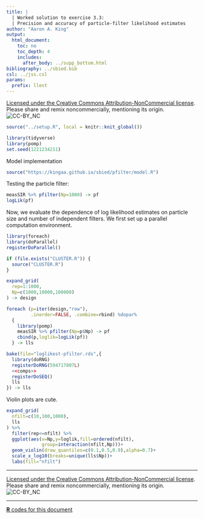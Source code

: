 ```yaml
---
title: |
  | Worked solution to exercise 3.3:
  | Precision and accuracy of particle-filter likelihood estimates
author: "Aaron A. King"
output:
  html_document:
    toc: no
    toc_depth: 4
    includes:
      after_body: ../supp_bottom.html
bibliography: ../sbied.bib
csl: ../jss.csl
params:
  prefix: llest
---
```


\newcommand\prob[1]{\mathbb{P}\left[{#1}\right]}
\newcommand\expect[1]{\mathbb{E}\left[{#1}\right]}
\newcommand\var[1]{\mathrm{Var}\left[{#1}\right]}
\newcommand\dist[2]{\mathrm{#1}\left(#2\right)}
\newcommand\lik{\mathcal{L}}
\newcommand\loglik{\ell}

[Licensed under the Creative Commons Attribution-NonCommercial license](http://creativecommons.org/licenses/by-nc/4.0/).
Please share and remix noncommercially, mentioning its origin.  
![CC-BY_NC](../graphics/cc-by-nc.png)

```r
source("../setup.R", local = knitr::knit_global())
```
```r
library(tidyverse)
library(pomp)
set.seed(1221234211)
```

Model implementation

```r
source("https://kingaa.github.io/sbied/pfilter/model.R")
```

Testing the particle filter:

```r
measSIR %>% pfilter(Np=1000) -> pf
logLik(pf)
```

Now, we evaluate the dependence of log likelihood estimates 
on particle size and number of independent filters.
We first set up a parallel computation environment.

```r
library(foreach)
library(doParallel)
registerDoParallel()
```
```r
if (file.exists("CLUSTER.R")) {
  source("CLUSTER.R")
}
```

```r
expand_grid(
  rep=1:1000,
  Np=c(1000,10000,100000)
) -> design

foreach (p=iter(design,"row"),
         .inorder=FALSE, .combine=rbind) %dopar%
  {
    library(pomp)
    measSIR %>% pfilter(Np=p$Np) -> pf
    cbind(p,loglik=logLik(pf))
  } -> lls
```
```r
bake(file="loglikest-pfilter.rds",{
  library(doRNG)
  registerDoRNG(594717807L)
  <<comps>> 
  registerDoSEQ()
  lls
}) -> lls
```

Violin plots are cute.

```r
expand_grid(
  nfilt=c(10,100,1000),
  lls
) %>%
  filter(rep<=nfilt) %>%
  ggplot(aes(x=Np,y=loglik,fill=ordered(nfilt),
             group=interaction(nfilt,Np)))+
  geom_violin(draw_quantiles=c(0.1,0.5,0.9),alpha=0.7)+
  scale_x_log10(breaks=unique(lls$Np))+
  labs(fill="nfilt")
```

------------------

[Licensed under the Creative Commons Attribution-NonCommercial license](http://creativecommons.org/licenses/by-nc/4.0/).
Please share and remix noncommercially, mentioning its origin.  
![CC-BY_NC](../graphics/cc-by-nc.png)

-----------

[**R** codes for this document](http://raw.githubusercontent.com/kingaa/sbied/master/pfilter/loglikest.R)  
